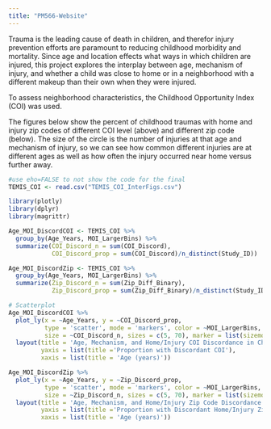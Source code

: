 ```yaml
---
title: "PM566-Website"
---
```


Trauma is the leading cause of death in children, and therefor injury prevention efforts are paramount to reducing childhood morbidity and mortality. Since age and location effects what ways in which children are injured, this project explores the interplay between age, mechanism of injury, and whether a child was close to home or in a neighborhood with a different makeup than their own when they were injured.

To assess neighborhood characteristics, the Childhood Opportunity Index (COI) was used.

The figures below show the percent of childhood traumas with home and injury zip codes of different COI level (above) and different zip code (below). The size of the circle is the number of injuries at that age and mechanism of injury, so we can see how common different injuries are at different ages as well as how often the injury occurred near home versus further away.

```r
#use eho=FALSE to not show the code for the final
TEMIS_COI <- read.csv("TEMIS_COI_InterFigs.csv")

library(plotly)
library(dplyr)
library(magrittr)

Age_MOI_DiscordCOI <- TEMIS_COI %>% 
  group_by(Age_Years, MOI_LargerBins) %>%
  summarize(COI_Discord_n = sum(COI_Discord),
            COI_Discord_prop = sum(COI_Discord)/n_distinct(Study_ID))

Age_MOI_DiscordZip <- TEMIS_COI %>% 
  group_by(Age_Years, MOI_LargerBins) %>%
  summarize(Zip_Discord_n = sum(Zip_Diff_Binary),
            Zip_Discord_prop = sum(Zip_Diff_Binary)/n_distinct(Study_ID))

# Scatterplot
Age_MOI_DiscordCOI %>% 
  plot_ly(x = ~Age_Years, y = ~COI_Discord_prop,
          type = 'scatter', mode = 'markers', color = ~MOI_LargerBins,
          size = ~COI_Discord_n, sizes = c(5, 70), marker = list(sizemode='diameter', opacity=0.5)) %>%
  layout(title = 'Age, Mechanism, and Home/Injury COI Discordance in Childhood Trauma',
         yaxis = list(title ='Proportion with Discordant COI'),
         xaxis = list(title = 'Age (years)'))

Age_MOI_DiscordZip %>% 
  plot_ly(x = ~Age_Years, y = ~Zip_Discord_prop,
          type = 'scatter', mode = 'markers', color = ~MOI_LargerBins,
          size = ~Zip_Discord_n, sizes = c(5, 70), marker = list(sizemode='diameter', opacity=0.5)) %>%
  layout(title = 'Age, Mechanism, and Home/Injury Zip Code Discordance in Childhood Trauma',
         yaxis = list(title ='Proportion with Discordant Home/Injury Zip Code'),
         xaxis = list(title = 'Age (years)'))
```
